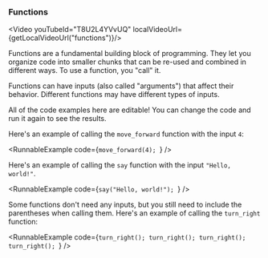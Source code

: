 
### Functions

<Video youTubeId="T8U2L4YVvUQ" localVideoUrl={getLocalVideoUrl("functions")}/>

Functions are a fundamental building block of programming. They
let you organize code into smaller chunks that can be re-used
and combined in different ways. To use a function, you "call" it.

Functions can have inputs (also called "arguments") that affect
their behavior. Different functions may have different types of
inputs.

<Card type="tip">All of the code examples here are editable! You can change the code and run it again to see the results.</Card>

Here's an example of calling the `move_forward` function with
the input `4`:

<RunnableExample
  code={`move_forward(4);
`}
/>

Here's an example of calling the `say` function with the
input `"Hello, world!"`.

<RunnableExample
  code={`say("Hello, world!");
`}
/>

Some functions don't need any inputs, but you still need to include the
parentheses when calling them. Here's an example of calling the `turn_right`
function:

<RunnableExample
  code={`turn_right();
turn_right();
turn_right();
turn_right();
`}
/>
